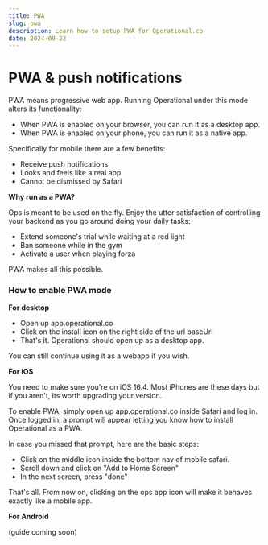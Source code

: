 ```yaml
---
title: PWA
slug: pwa
description: Learn how to setup PWA for Operational.co
date: 2024-09-22
---
```



# PWA & push notifications

PWA means progressive web app. Running Operational under this mode alters its functionality:

- When PWA is enabled on your browser, you can run it as a desktop app.
- When PWA is enabled on your phone, you can run it as a native app.

Specifically for mobile there are a few benefits:

- Receive push notifications
- Looks and feels like a real app
- Cannot be dismissed by Safari

**Why run as a PWA?**

Ops is meant to be used on the fly. Enjoy the utter satisfaction of controlling your backend as you go around doing your daily tasks:

- Extend someone's trial while waiting at a red light
- Ban someone while in the gym
- Activate a user when playing forza

PWA makes all this possible.

### How to enable PWA mode

**For desktop**

- Open up app.operational.co
- Click on the install icon on the right side of the url baseUrl
- That's it. Operational should open up as a desktop app.

You can still continue using it as a webapp if you wish.

**For iOS**

You need to make sure you're on iOS 16.4. Most iPhones are these days but if you aren't, its worth upgrading your version.

To enable PWA, simply open up app.operational.co inside Safari and log in. Once logged in, a prompt will appear letting you know how to install Operational as a PWA.

In case you missed that prompt, here are the basic steps:

- Click on the middle icon inside the bottom nav of mobile safari.
- Scroll down and click on "Add to Home Screen"
- In the next screen, press "done"

That's all. From now on, clicking on the ops app icon will make it behaves exactly like a mobile app.

**For Android**

(guide coming soon)